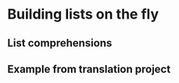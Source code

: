 
# Building lists on the fly

## List comprehensions {.unnumbered}

## Example from translation project {.unnumbered}


